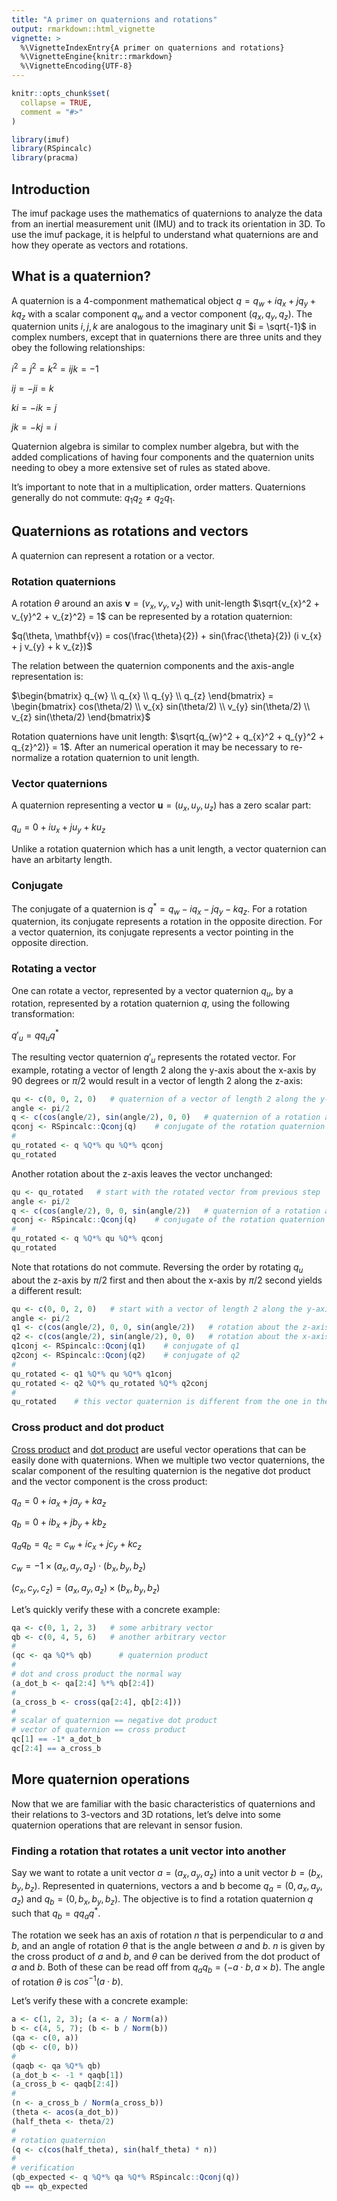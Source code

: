 ```yaml
---
title: "A primer on quaternions and rotations"
output: rmarkdown::html_vignette
vignette: >
  %\VignetteIndexEntry{A primer on quaternions and rotations}
  %\VignetteEngine{knitr::rmarkdown}
  %\VignetteEncoding{UTF-8}
---
```


```r
knitr::opts_chunk$set(
  collapse = TRUE,
  comment = "#>"
)
```

```r
library(imuf)
library(RSpincalc)
library(pracma)
```

## Introduction

The imuf package uses the mathematics of quaternions to analyze the data from an inertial measurement unit (IMU) and to track its orientation in 3D. To use the imuf package, it is helpful to understand what quaternions are and how they operate as vectors and rotations.

## What is a quaternion?

A quaternion is a 4-componment mathematical object $q = q_{w} + i q_{x} + j q_{y} + k q_{z}$ with a scalar component $q_{w}$ and a vector component $(q_{x}, q_{y}, q_{z})$. The quaternion units $i, j, k$ are analogous to the imaginary unit $i = \sqrt{-1}$ in complex numbers, except that in quaternions there are three units and they obey the following relationships:

$i^2 = j^2 = k^2 = i j k = -1$

$i j = - j i = k$

$k i = - i k = j$

$j k = - k j = i$

Quaternion algebra is similar to complex number algebra, but with the added complications of having four components and the quaternion units needing to obey a more extensive set of rules as stated above.

It's important to note that in a multiplication, order matters. Quaternions generally do not commute: $q_{1} q_{2} \neq q_{2} q_{1}$. 

## Quaternions as rotations and vectors

A quaternion can represent a rotation or a vector.

### Rotation quaternions

A rotation $\theta$ around an axis $\mathbf{v} = (v_{x}, v_{y}, v_{z})$ with unit-length $\sqrt{v_{x}^2 + v_{y}^2 + v_{z}^2} = 1$ can be represented by a rotation quaternion:

$q(\theta, \mathbf{v}) = cos(\frac{\theta}{2}) + sin(\frac{\theta}{2}) (i v_{x} + j v_{y} + k v_{z})$

The relation between the quaternion components and the axis-angle representation is:

$\begin{bmatrix} q_{w} \\ q_{x} \\ q_{y} \\ q_{z}  \end{bmatrix} = \begin{bmatrix} cos(\theta/2) \\ v_{x} sin(\theta/2) \\ v_{y} sin(\theta/2) \\ v_{z} sin(\theta/2) \end{bmatrix}$

Rotation quaternions have unit length: $\sqrt{q_{w}^2 + q_{x}^2 + q_{y}^2 + q_{z}^2)} = 1$. After an numerical operation it may be necessary to re-normalize a rotation quaternion to unit length.

### Vector quaternions

A quaternion representing a vector $\mathbf{u} = (u_{x}, u_{y}, u_{z})$ has a zero scalar part:

$q_{u} = 0 + i u_{x} + j u_{y} + k u_{z}$

Unlike a rotation quaternion which has a unit length, a vector quaternion can have an arbitarty length.

### Conjugate

The conjugate of a quaternion is $q^* = q_{w} - i q_{x} - j q_{y} - k q_{z}$. For a rotation quaternion, its conjugate represents a rotation in the opposite direction. For a vector quaternion, its conjugate represents a vector pointing in the opposite direction.

### Rotating a vector

One can rotate a vector, represented by a vector quaternion $q_{u}$, by a rotation, represented by a rotation quaternion $q$, using the following transformation:

$q'_{u} = q q_{u} q^*$

The resulting vector quaternion $q'_{u}$ represents the rotated vector. For example, rotating a vector of length 2 along the y-axis about the x-axis by 90 degrees or $\pi$/2 would result in a vector of length 2 along the z-axis:

```r
qu <- c(0, 0, 2, 0)   # quaternion of a vector of length 2 along the y-axis
angle <- pi/2
q <- c(cos(angle/2), sin(angle/2), 0, 0)   # quaternion of a rotation about the x-axis by pi/2
qconj <- RSpincalc::Qconj(q)    # conjugate of the rotation quaternion
#
qu_rotated <- q %Q*% qu %Q*% qconj
qu_rotated
```

Another rotation about the z-axis leaves the vector unchanged:

```r
qu <- qu_rotated   # start with the rotated vector from previous step
angle <- pi/2
q <- c(cos(angle/2), 0, 0, sin(angle/2))   # quaternion of a rotation about the z-axis by pi/2
qconj <- RSpincalc::Qconj(q)    # conjugate of the rotation quaternion
#
qu_rotated <- q %Q*% qu %Q*% qconj
qu_rotated
```

Note that rotations do not commute. Reversing the order by rotating $q_{u}$ about the z-axis by $\pi$/2 first and then about the x-axis by $\pi$/2 second yields a different result:

```r
qu <- c(0, 0, 2, 0)   # start with a vector of length 2 along the y-axis
angle <- pi/2
q1 <- c(cos(angle/2), 0, 0, sin(angle/2))   # rotation about the z-axis by pi/2
q2 <- c(cos(angle/2), sin(angle/2), 0, 0)   # rotation about the x-axis by pi/2
q1conj <- RSpincalc::Qconj(q1)    # conjugate of q1
q2conj <- RSpincalc::Qconj(q2)    # conjugate of q2
#
qu_rotated <- q1 %Q*% qu %Q*% q1conj
qu_rotated <- q2 %Q*% qu_rotated %Q*% q2conj
#
qu_rotated    # this vector quaternion is different from the one in the previous section
```

### Cross product and dot product

[Cross product](https://en.wikipedia.org/wiki/Cross_product) and [dot product](https://en.wikipedia.org/wiki/Dot_product) are useful vector operations that can be easily done with quaternions. When we multiple two vector quaternions, the scalar component of the resulting quaternion is the negative dot product and the vector component is the cross product:

$q_{a} = 0 + i a_{x} + j a_{y} + k a_{z}$

$q_{b} = 0 + i b_{x} + j b_{y} + k b_{z}$

$q_{a} q_{b} = q_{c} = c_{w} + i c_{x} + j c_{y} + k c_{z}$

$c_{w} = -1 \times (a_{x}, a_{y}, a_{z}) \cdot (b_{x}, b_{y}, b_{z})$

$(c_{x}, c_{y}, c_{z}) = (a_{x}, a_{y}, a_{z}) \times (b_{x}, b_{y}, b_{z})$

Let's quickly verify these with a concrete example:

```r
qa <- c(0, 1, 2, 3)   # some arbitrary vector
qb <- c(0, 4, 5, 6)   # another arbitrary vector
#
(qc <- qa %Q*% qb)      # quaternion product
#
# dot and cross product the normal way
(a_dot_b <- qa[2:4] %*% qb[2:4])
#
(a_cross_b <- cross(qa[2:4], qb[2:4]))
#
# scalar of quaternion == negative dot product
# vector of quaternion == cross product
qc[1] == -1* a_dot_b
qc[2:4] == a_cross_b
```

## More quaternion operations

Now that we are familiar with the basic characteristics of quaternions and their relations to 3-vectors and 3D rotations, let's delve into some quaternion operations that are relevant in sensor fusion.

### Finding a rotation that rotates a unit vector into another

Say we want to rotate a unit vector $a = (a_{x}, a_{y}, a_{z})$ into a unit vector $b = (b_{x}, b_{y}, b_{z})$. Represented in quaternions, vectors a and b become $q_{a} = (0, a_{x}, a_{y}, a_{z})$ and $q_{b} = (0, b_{x}, b_{y}, b_{z})$. The objective is to find a rotation quaternion $q$ such that $q_{b} = q q_{a} q^*$.

The rotation we seek has an axis of rotation $n$ that is perpendicular to $a$ and $b$, and an angle of rotation $\theta$ that is the angle between $a$ and $b$. $n$ is given by the cross product of $a$ and $b$, and $\theta$ can be derived from the dot product of $a$ and $b$. Both of these can be read off from $q_{a} q_{b} = (- a \cdot b, a \times b)$. The angle of rotation $\theta$ is $cos^{-1}(a \cdot b)$.

Let's verify these with a concrete example:

```r
a <- c(1, 2, 3); (a <- a / Norm(a))
b <- c(4, 5, 7); (b <- b / Norm(b))
(qa <- c(0, a))
(qb <- c(0, b))
#
(qaqb <- qa %Q*% qb)
(a_dot_b <- -1 * qaqb[1])
(a_cross_b <- qaqb[2:4])
#
(n <- a_cross_b / Norm(a_cross_b))
(theta <- acos(a_dot_b))
(half_theta <- theta/2)
#
# rotation quaternion
(q <- c(cos(half_theta), sin(half_theta) * n))
#
# verification
(qb_expected <- q %Q*% qa %Q*% RSpincalc::Qconj(q))
qb == qb_expected
```
